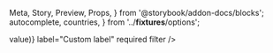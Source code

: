   Meta,
  Story,
  Preview,
  Props,
} from '@storybook/addon-docs/blocks';
  autocomplete,
  countries,
} from '../__fixtures__/options';

<Meta title="Forms|Fields types" component={Chips} />

<Preview>
  <Story name="With custom label">
    <Form debug initialValues={{ demo: ['One', 'Two'] }}>
      <Field
        name="demo"
        type="chips"
        options={countries.map(({ value }) => value)}
        label="Custom label"
        required
        filter
      />
    </Form>
  </Story>
</Preview>

<Preview>
  <Story name="With lazy loading">
    <Form debug>
      <Field
        type="chips"
        name="demo"
        loadOptions={autocomplete}
      />
    </Form>
  </Story>
</Preview>

<Preview>
  <Story name="With free solo">
    <Form debug>
      <Field
        type="chips"
        name="demo"
        loadOptions={autocomplete}
        freeSolo
      />
    </Form>
  </Story>
</Preview>
